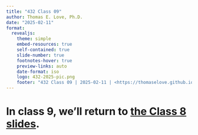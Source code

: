 ```yaml
---
title: "432 Class 09"
author: Thomas E. Love, Ph.D.
date: "2025-02-11"
format:
  revealjs: 
    theme: simple
    embed-resources: true
    self-contained: true
    slide-number: true
    footnotes-hover: true
    preview-links: auto
    date-format: iso
    logo: 432-2025-pic.png
    footer: "432 Class 09 | 2025-02-11 | <https://thomaselove.github.io/432-2025/>"
---
```


# In class 9, we'll return to [the Class 8 slides](https://thomaselove.github.io/432-slides-2025/slides08.html).